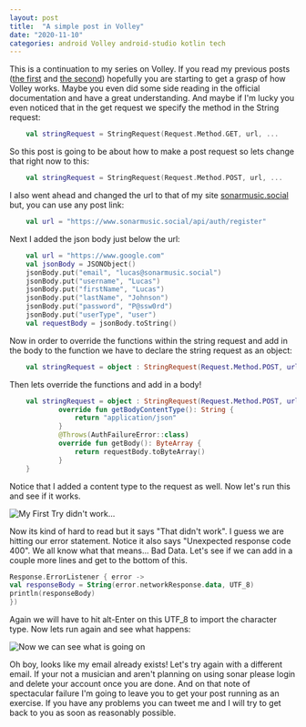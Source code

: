 ```yaml
---
layout: post
title:  "A simple post in Volley"
date: "2020-11-10"
categories: android Volley android-studio kotlin tech
---
```


This is a continuation to my series on Volley. If you read my previous posts ([the first](https://woodsmanlucas.github.io/android/volley/android-studio/kotlin/2020/11/07/Getting-Started-with-Volley.html) and [the second](https://woodsmanlucas.github.io/2020/11/09/Volley-a-simple-get-request.html)) hopefully you are starting to get a grasp of how Volley works. Maybe you even did some side reading in the official documentation and have a great understanding. And maybe if I'm lucky you even noticed that in the get request we specify the method in the String request:
```kotlin
    val stringRequest = StringRequest(Request.Method.GET, url, ...
```
So this post is going to be about how to make a post request so lets change that right now to this:
```kotlin
    val stringRequest = StringRequest(Request.Method.POST, url, ... 
```
I also went ahead and changed the url to that of my site [sonarmusic.social](https://sonarmusic.social) but, you can use any post link:
```kotlin
    val url = "https://www.sonarmusic.social/api/auth/register"
```
Next I added the json body just below the url:
```kotlin
    val url = "https://www.google.com"
    val jsonBody = JSONObject()
    jsonBody.put("email", "lucas@sonarmusic.social")
    jsonBody.put("username", "Lucas")
    jsonBody.put("firstName", "Lucas")
    jsonBody.put("lastName", "Johnson")
    jsonBody.put("password", "P@ssw0rd")
    jsonBody.put("userType", "user")
    val requestBody = jsonBody.toString()
```

Now in order to override the functions within the string request and add in the body to the function we have to declare the string request as an object:

```kotlin
    val stringRequest = object : StringRequest(Request.Method.POST, url, ...
```

Then lets override the functions and add in a body!

```kotlin
    val stringRequest = object : StringRequest(Request.Method.POST, url, ...) {
            override fun getBodyContentType(): String {
                return "application/json"
            }
            @Throws(AuthFailureError::class)
            override fun getBody(): ByteArray {
                return requestBody.toByteArray()
            }
    }
```

Notice that I added a content type to the request as well. Now let's run this and see if it works.

![My First Try didn't work...](/assets/2020-11-10-SimplePost/FirstTry.png)

Now its kind of hard to read but it says "That didn't work". I guess we are hitting our error statement. Notice it also says "Unexpected response code 400". We all know what that means... Bad Data. Let's see if we can add in a couple more lines and get to the bottom of this.
```kotlin
Response.ErrorListener { error ->
val responseBody = String(error.networkResponse.data, UTF_8)
println(responseBody)
})
```
Again we will have to hit alt-Enter on this UTF_8 to import the character type. Now lets run again and see what happens:

![Now we can see what is going on](/assets/2020-11-10-SimplePost/TryingAgainWithErrors.png)

Oh boy, looks like my email already exists! Let's try again with a different email. If your not a musician and aren't planning on using sonar please login and delete your account once you are done. And on that note of spectacular failure I'm going to leave you to get your post running as an exercise. If you have any problems you can tweet me and I will try to get back to you as soon as reasonably possible.


